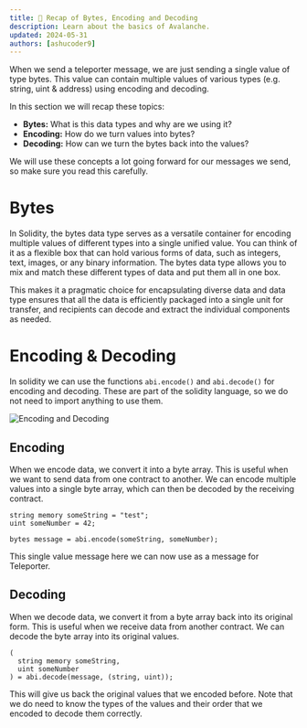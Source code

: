 ```yaml
---
title: 📕 Recap of Bytes, Encoding and Decoding
description: Learn about the basics of Avalanche.
updated: 2024-05-31
authors: [ashucoder9]
---
```


When we send a teleporter message, we are just sending a single value of type bytes. This value can contain multiple values of various types (e.g. string, uint & address) using encoding and decoding. 

In this section we will recap these topics:

- **Bytes:** What is this data types and why are we using it? 
- **Encoding:** How do we turn values into bytes?
- **Decoding:** How can we turn the bytes back into the values?

We will use these concepts a lot going forward for our messages we send, so make sure you read this carefully.

# Bytes
In Solidity, the bytes data type serves as a versatile container for encoding multiple values of different types into a single unified value. You can think of it as a flexible box that can hold various forms of data, such as integers, text, images, or any binary information. The bytes data type allows you to mix and match these different types of data and put them all in one box.

This makes it a pragmatic choice for encapsulating diverse data and data type ensures that all the data is efficiently packaged into a single unit for transfer, and recipients can decode and extract the individual components as needed.

# Encoding & Decoding

In solidity we can use the functions `abi.encode()` and `abi.decode()` for encoding and decoding. These are part of the solidity language, so we do not need to import anything to use them.

![Encoding and Decoding](/common-images/solidity/encoding-decoding.png)

## Encoding
When we encode data, we convert it into a byte array. This is useful when we want to send data from one contract to another. We can encode multiple values into a single byte array, which can then be decoded by the receiving contract.

```solidity
string memory someString = "test";
uint someNumber = 42;

bytes message = abi.encode(someString, someNumber);
```

This single value message here we can now use as a message for Teleporter.

## Decoding
When we decode data, we convert it from a byte array back into its original form. This is useful when we receive data from another contract. We can decode the byte array into its original values.

```solidity
( 
  string memory someString,
  uint someNumber
) = abi.decode(message, (string, uint));
```

This will give us back the original values that we encoded before. Note that we do need to know the types of the values and their order that we encoded to decode them correctly.